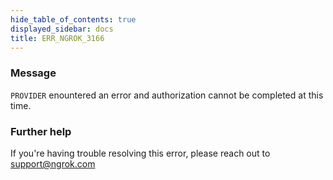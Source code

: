 ```yaml
---
hide_table_of_contents: true
displayed_sidebar: docs
title: ERR_NGROK_3166
---
```




### Message

`PROVIDER` enountered an error and authorization cannot be completed at this time.

<ErrorDetails error="err_ngrok_3166" />

### Further help

If you're having trouble resolving this error, please reach out to [support@ngrok.com](mailto:support@ngrok.com?subject=Help%20with%20ERR_NGROK_3166)
